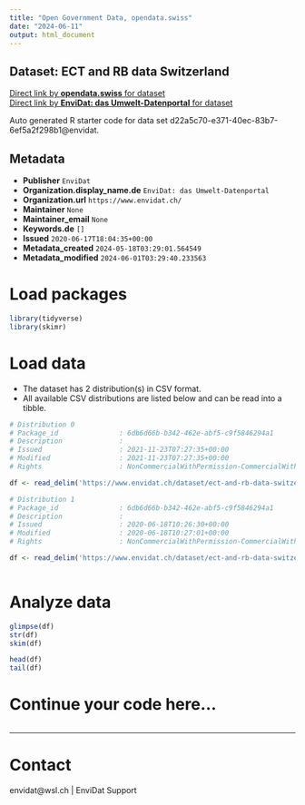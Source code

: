 ```yaml
---
title: "Open Government Data, opendata.swiss"
date: "2024-06-11"
output: html_document
---
```


## Dataset: ECT and RB data Switzerland



[Direct link by **opendata.swiss** for dataset](https://opendata.swiss/de/dataset/ect-and-rb-data-switzerland)<br>
[Direct link by **EnviDat: das Umwelt-Datenportal** for dataset](https://www.envidat.ch/#/metadata/ect-and-rb-data-switzerland)

Auto generated R starter code for data set d22a5c70-e371-40ec-83b7-6ef5a2f298b1@envidat.

## Metadata

- **Publisher** `EnviDat`
- **Organization.display_name.de** `EnviDat: das Umwelt-Datenportal`
- **Organization.url** `https://www.envidat.ch/`
- **Maintainer** `None`
- **Maintainer_email** `None`
- **Keywords.de** `[]`
- **Issued** `2020-06-17T18:04:35+00:00`
- **Metadata_created** `2024-05-18T03:29:01.564549`
- **Metadata_modified** `2024-06-01T03:29:40.233563`


# Load packages

```r

library(tidyverse)
library(skimr)

```

# Load data

-   The dataset has 2 distribution(s) in CSV format.
-   All available CSV distributions are listed below and can be read into a tibble.

```r

# Distribution 0
# Package_id               : 6db6d66b-b342-462e-abf5-c9f5846294a1
# Description              : 
# Issued                   : 2021-11-23T07:27:35+00:00
# Modified                 : 2021-11-23T07:27:35+00:00
# Rights                   : NonCommercialWithPermission-CommercialWithPermission-ReferenceRequired

df <- read_delim('https://www.envidat.ch/dataset/ect-and-rb-data-switzerland/resource/e6cc7008-6537-4bb0-9924-d5e1af4b572b')

# Distribution 1
# Package_id               : 6db6d66b-b342-462e-abf5-c9f5846294a1
# Description              : 
# Issued                   : 2020-06-18T10:26:30+00:00
# Modified                 : 2020-06-18T10:27:01+00:00
# Rights                   : NonCommercialWithPermission-CommercialWithPermission-ReferenceRequired

df <- read_delim('https://www.envidat.ch/dataset/ect-and-rb-data-switzerland/resource/ebd6e2a3-0461-44eb-b8a3-1fd71b0761d1')



```

# Analyze data

```r

glimpse(df)
str(df)
skim(df)

head(df)
tail(df)

```

# Continue your code here...

```r

```

------------------------------------------------------------------------

# Contact

envidat@wsl.ch | EnviDat Support
